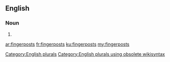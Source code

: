 ==English==

===Noun===
{{head|en}}

# {{plural of|fingerpost}}

[[Category:English plurals]][[Category:English plurals using obsolete wikisyntax]]

[[ar:fingerposts]]
[[fr:fingerposts]]
[[ku:fingerposts]]
[[my:fingerposts]]